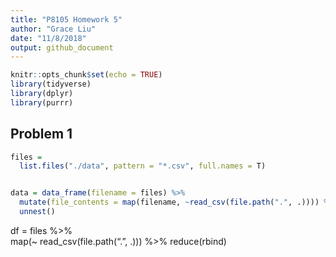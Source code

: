 ```yaml
---
title: "P8105 Homework 5"
author: "Grace Liu"
date: "11/8/2018"
output: github_document
---
```


```r
knitr::opts_chunk$set(echo = TRUE)
library(tidyverse)
library(dplyr)
library(purrr)
```

## Problem 1

```r
files = 
  list.files("./data", pattern = "*.csv", full.names = T)


data = data_frame(filename = files) %>%
  mutate(file_contents = map(filename, ~read_csv(file.path(".", .)))) %>% 
  unnest()
```
df = files %>%  
  map(~ read_csv(file.path(".", .))) %>% 
  reduce(rbind)
  
